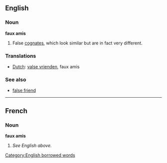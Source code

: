 ==English==

===Noun===
'''faux amis'''
# False [[cognates]], which look similar but are in fact very different.

===Translations===
*[[Dutch]]: [[valse vrienden]], faux amis

===See also===
*[[false friend]]

----

==French==

===Noun===
'''faux amis'''
# ''See English above.''

[[Category:English borrowed words]]